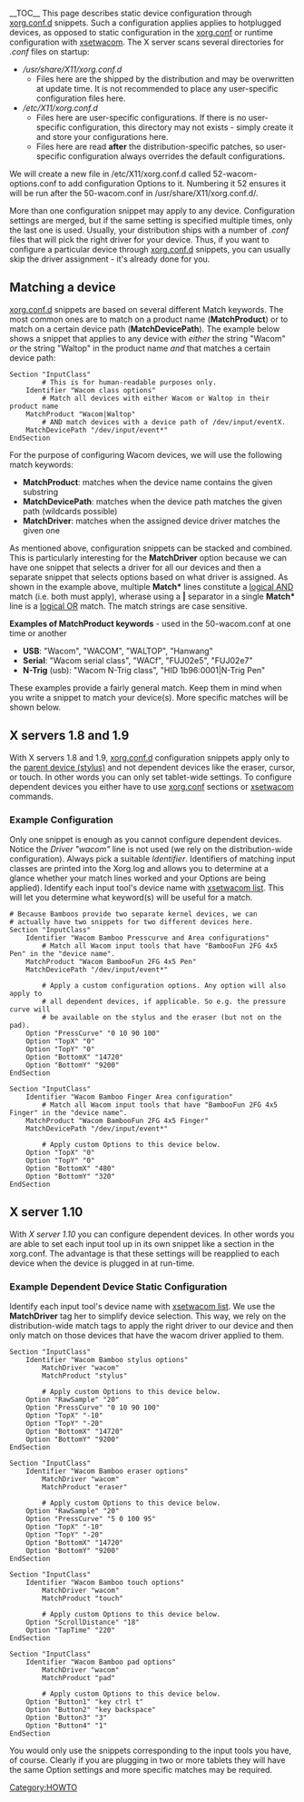 __TOC__
This page describes static device configuration through [[xorg.conf.d]]
snippets. Such a configuration applies applies to hotplugged devices, as opposed to static configuration in the [[Configuring_X#Manual setup in the xorg.conf|xorg.conf]] or runtime configuration with [[xsetwacom]].  
{{Tip|text=xorg.conf.d snippets are available since X server 1.8}}
The X server scans several directories for ''.conf'' files on startup:
* ''/usr/share/X11/xorg.conf.d''
** Files here are the shipped by the distribution and may be overwritten at update time. It is not recommended to place any user-specific configuration files here.
* ''/etc/X11/xorg.conf.d''
** Files here are user-specific configurations. If there is no user-specific configuration, this directory may not exists - simply create it and store your configurations here.
** Files here are read '''after''' the distribution-specific patches, so user-specific configuration always overrides the default configurations.

{{Tip|text=The directories are distribution specific and may vary slightly. Check your Xorg.log for confirmation}}

We will create a new file in /etc/X11/xorg.conf.d called 52-wacom-options.conf to add configuration Options to it.  Numbering it 52 ensures it will be run after the 50-wacom.conf in /usr/share/X11/xorg.conf.d/.
{{Tip|text=Only filenames with the extension .conf are read by the X server.}}

More than one configuration snippet may apply to any device. 
Configuration settings are merged, but if the same setting is specified multiple times, only the last one is used. Usually, your distribution ships with a number of ''.conf'' files that will pick the right driver for your device. Thus, if you want to configure a particular device through [[xorg.conf.d]] snippets, you can usually skip the driver assignment - it's already done for you.

== Matching a device ==
[[xorg.conf.d]] snippets are based on several different Match keywords. The most common ones are to match on a product name ('''MatchProduct''') or to match on a certain device path ('''MatchDevicePath''').
The example below shows a snippet that applies to any device with ''either'' the string "Wacom" ''or'' the string "Waltop" in the product name ''and'' that matches a certain device path:
<pre>
Section "InputClass"
        # This is for human-readable purposes only.
	Identifier "Wacom class options"
        # Match all devices with either Wacom or Waltop in their product name
	MatchProduct "Wacom|Waltop"
        # AND match devices with a device path of /dev/input/eventX.
	MatchDevicePath "/dev/input/event*"
EndSection
</pre>

For the purpose of configuring Wacom devices, we will use the following match keywords:
* '''MatchProduct''': matches when the device name contains the given substring
* '''MatchDevicePath''': matches when the device path matches the given path (wildcards possible)
* '''MatchDriver''': matches when the assigned device driver matches the given one

As mentioned above, configuration snippets can be stacked and combined. This is particularly interesting for the '''MatchDriver''' option because we can have one snippet that selects a driver for all our devices and then a separate snippet that selects options based on what driver is assigned.
As shown in the example above, multiple '''Match*''' lines constitute a [http://en.wikipedia.org/wiki/Logical_conjunction logical AND] match (i.e. both must apply), wherase using a '''|''' separator in a single '''Match*''' line is a [http://en.wikipedia.org/wiki/Logical_conjunction logical OR] match. The match strings are case sensitive. 

'''Examples of MatchProduct keywords''' - used in the 50-wacom.conf at one time or another
* '''USB''':  "Wacom", "WACOM", "WALTOP", "Hanwang"
* '''Serial''':  "Wacom serial class", "WACf", "FUJ02e5", "FUJ02e7"
* '''N-Trig''' (usb):  "Wacom N-Trig class", "HID 1b96:0001|N-Trig Pen"

These examples provide a fairly general match. Keep them in mind when you write a snippet to match your device(s). More specific matches will be shown below.

== X servers 1.8 and 1.9 ==
With X servers 1.8 and 1.9, [[xorg.conf.d]] configuration snippets apply only to the [[How_Wacom_tablets_work#Tools | parent device (stylus)]] and not dependent devices like the eraser, cursor, or touch.  In other words you can only set tablet-wide settings.  To configure dependent devices you either have to use [[Configuring_X#Manual setup in the xorg.conf | xorg.conf]] sections or [[xsetwacom]] commands.
{{Tip|text=You can find out your X server version by typing <code>Xorg -version</code> in a terminal.}}


=== Example Configuration ===
Only one snippet is enough as you cannot configure dependent devices.
Notice the ''Driver "wacom"'' line is not used (we rely on the distribution-wide configuration). Always pick a suitable ''Identifier''. Identifiers of matching input classes are printed into the Xorg.log and allows you to determine at a glance whether your match lines worked and your Options are being applied).  Identify each input tool's device name with [[xsetwacom|xsetwacom list]].  This will let you determine what keyword(s) will be useful for a match.

{{Tip|text=Bamboo Pen & Touch tablets and USB tablet PCs are exported as two separate kernel devices and can be configured independently}}

{{Fixme|reason=We should really have a separate page for the Bamboo, it is rather special}}

<pre>
# Because Bamboos provide two separate kernel devices, we can 
# actually have two snippets for two different devices here.
Section "InputClass"
	Identifier "Wacom Bamboo Presscurve and Area configurations"
        # Match all Wacom input tools that have "BambooFun 2FG 4x5 Pen" in the "device name".
	MatchProduct "Wacom BambooFun 2FG 4x5 Pen"
	MatchDevicePath "/dev/input/event*"

        # Apply a custom configuration options. Any option will also apply to
        # all dependent devices, if applicable. So e.g. the pressure curve will
        # be available on the stylus and the eraser (but not on the pad).
	Option "PressCurve" "0 10 90 100"
	Option "TopX" "0"
	Option "TopY" "0"
	Option "BottomX" "14720"
	Option "BottomY" "9200"
EndSection

Section "InputClass"
	Identifier "Wacom Bamboo Finger Area configuration"
        # Match all Wacom input tools that have "BambooFun 2FG 4x5 Finger" in the "device name".
	MatchProduct "Wacom BambooFun 2FG 4x5 Finger"
	MatchDevicePath "/dev/input/event*"

        # Apply custom Options to this device below.
	Option "TopX" "0"
	Option "TopY" "0"
	Option "BottomX" "480"
	Option "BottomY" "320"
EndSection
</pre>
{{Warning|reason=Configuration file parameter names are not necessarily the same as [[xsetwacom]] parameter names}}

== X server 1.10 ==
With ''X server 1.10'' you can configure dependent devices.  In other words you are able to set each input tool up in its own snippet like a section in the xorg.conf.  The advantage is that these settings will be reapplied to each device when the device is plugged in at run-time.

=== Example Dependent Device Static Configuration ===
Identify each input tool's device name with [[xsetwacom|xsetwacom list]]. We
use the '''MatchDriver''' tag her to simplify device selection. This way, we rely on the distribution-wide match tags to apply the right driver to our device and then only match on those devices that have the wacom driver applied to them.

<pre>
Section "InputClass"
	Identifier "Wacom Bamboo stylus options"
        MatchDriver "wacom"
        MatchProduct "stylus"

        # Apply custom Options to this device below.
	Option "RawSample" "20"
	Option "PressCurve" "0 10 90 100"
	Option "TopX" "-10"
	Option "TopY" "-20"
	Option "BottomX" "14720"
	Option "BottomY" "9200"
EndSection

Section "InputClass"
	Identifier "Wacom Bamboo eraser options"
        MatchDriver "wacom"
        MatchProduct "eraser"

        # Apply custom Options to this device below.
	Option "RawSample" "20"
	Option "PressCurve" "5 0 100 95"
	Option "TopX" "-10"
	Option "TopY" "-20"
	Option "BottomX" "14720"
	Option "BottomY" "9200"
EndSection

Section "InputClass"
	Identifier "Wacom Bamboo touch options"
        MatchDriver "wacom"
        MatchProduct "touch"

        # Apply custom Options to this device below.
	Option "ScrollDistance" "18"
	Option "TapTime" "220"
EndSection

Section "InputClass"
	Identifier "Wacom Bamboo pad options"
        MatchDriver "wacom"
        MatchProduct "pad"

        # Apply custom Options to this device below.
	Option "Button1" "key ctrl t"
	Option "Button2" "key backspace"
	Option "Button3" "3"
	Option "Button4" "1"
EndSection
</pre>

You would only use the snippets corresponding to the input tools you have, of course.  Clearly if you are plugging in two or more tablets they will have the same Option settings and more specific matches may be required.

[[Category:HOWTO]]